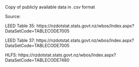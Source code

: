 Copy of publicly available data in .csv format

Source:

LEED Table 35: https://nzdotstat.stats.govt.nz/wbos/Index.aspx?DataSetCode=TABLECODE7005

LEED Table 37: https://nzdotstat.stats.govt.nz/wbos/Index.aspx?DataSetCode=TABLECODE7005

HLFS: https://nzdotstat.stats.govt.nz/wbos/Index.aspx?DataSetCode=TABLECODE7480
